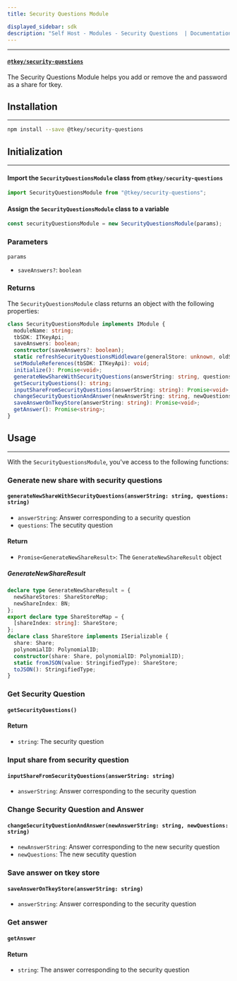 ```yaml
---
title: Security Questions Module

displayed_sidebar: sdk
description: "Self Host - Modules - Security Questions  | Documentation - Web3Auth"
---
```



---

#### [`@tkey/security-questions`](https://npmjs.com/package/@tkey/security-questions)

The Security Questions Module helps you add or remove the and password as a share for tkey.

## Installation

---

```bash npm2yarn
npm install --save @tkey/security-questions
```

## Initialization

---

#### Import the `SecurityQuestionsModule` class from `@tkey/security-questions`

```javascript
import SecurityQuestionsModule from "@tkey/security-questions";
```

#### Assign the `SecurityQuestionsModule` class to a variable

```javascript
const securityQuestionsModule = new SecurityQuestionsModule(params);
```

### Parameters

`params`

- `saveAnswers?`: `boolean`

### Returns

The `SecurityQuestionsModule` class returns an object with the following properties:

```ts
class SecurityQuestionsModule implements IModule {
  moduleName: string;
  tbSDK: ITKeyApi;
  saveAnswers: boolean;
  constructor(saveAnswers?: boolean);
  static refreshSecurityQuestionsMiddleware(generalStore: unknown, oldShareStores: ShareStoreMap, newShareStores: ShareStoreMap): unknown;
  setModuleReferences(tbSDK: ITKeyApi): void;
  initialize(): Promise<void>;
  generateNewShareWithSecurityQuestions(answerString: string, questions: string): Promise<GenerateNewShareResult>;
  getSecurityQuestions(): string;
  inputShareFromSecurityQuestions(answerString: string): Promise<void>;
  changeSecurityQuestionAndAnswer(newAnswerString: string, newQuestions: string): Promise<void>;
  saveAnswerOnTkeyStore(answerString: string): Promise<void>;
  getAnswer(): Promise<string>;
}
```

## Usage

---

With the `SecurityQuestionsModule`, you've access to the following functions:

### Generate new share with security questions

#### `generateNewShareWithSecurityQuestions(answerString: string, questions: string)`

- `answerString`: Answer corresponding to a security question
- `questions`: The secutity question

#### Return

- `Promise<GenerateNewShareResult>`: The `GenerateNewShareResult` object

##### GenerateNewShareResult

```ts
declare type GenerateNewShareResult = {
  newShareStores: ShareStoreMap;
  newShareIndex: BN;
};
export declare type ShareStoreMap = {
  [shareIndex: string]: ShareStore;
};
declare class ShareStore implements ISerializable {
  share: Share;
  polynomialID: PolynomialID;
  constructor(share: Share, polynomialID: PolynomialID);
  static fromJSON(value: StringifiedType): ShareStore;
  toJSON(): StringifiedType;
}
```

### Get Security Question

#### `getSecurityQuestions()`

#### Return

- `string`: The security question

### Input share from security question

#### `inputShareFromSecurityQuestions(answerString: string)`

- `answerString`: Answer corresponding to the security question

### Change Security Question and Answer

#### `changeSecurityQuestionAndAnswer(newAnswerString: string, newQuestions: string)`

- `newAnswerString`: Answer corresponding to the new security question
- `newQuestions`: The new secutity question

### Save answer on tkey store

#### `saveAnswerOnTkeyStore(answerString: string)`

- `answerString`: Answer corresponding to the security question

### Get answer

#### `getAnswer`

#### Return

- `string`: The answer corresponding to the security question
